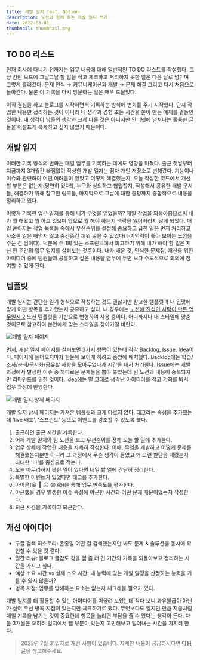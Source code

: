 ```yaml
---
title: 개발 일지 feat. Notion
description: 노션과 함께 하는 개발 일지 쓰기
date: 2022-03-01
thumbnail: thumbnail.png
---
```


## TO DO 리스트

현재 회사에 다니기 전까지는 업무 내용에 대해 일반적인 TO DO 리스트를 작성했다. 그냥 칸반 보드에 그날그날 할 일을 적고 체크하고 처리하지 못한 일은 다음 날로 넘기며 그렇게 흘러갔다. 문제 인식 → 커뮤니케이션과 개발 → 문제 해결 그리고 다시 처음으로 돌아간다. 물론 이 기록을 다시 방문하는 일은 매우 드물었다.

이직 결심을 하고 블로그를 시작하면서 기록하는 방식에 변화를 주기 시작했다. 단지 작업한 내용만 정리하는 것이 아니라 내 생각과 경험 또는 시간을 쏟아 만든 예제를 곁들인 것이다. 내 생각이 남들의 생각과 크게 다른 것은 아니지만 인터넷에 넘쳐나는 훌륭한 글들을 어설프게 복제하고 싶지 않았기 때문이다.

## 개발 일지

이러한 기록 방식의 변화는 매일 업무를 기록하는 데에도 영향을 미쳤다. 출근 첫날부터 지금까지 3개월간 빠짐없이 작성한 개발 일지는 점차 개인 저장소로 변해갔다. 기능이나 이슈와 관련하여 어떤 어려움이 있었고 어떻게 해결했는지, 오늘 작성한 코드에서 개선할 부분은 없는지(당연히 있다!), 누구와 상의하고 협업할지, 작성해서 공유한 개발 문서들, 해결하기 위해 참고한 링크들, 마지막으로 그날에 대한 총평까지 종합적으로 내용을 정리하고 있다.

이렇게 기록한 업무 일지를 통해 내가 무엇을 얻었을까? 매일 작업을 되돌아봄으로써 내가 뭘 해왔고 뭘 하고 있으며 앞으로 뭘 해야 하는지 맥락을 잃어버리지 않게 되었다. 매일 쏟아지는 작업 목록들 속에서 우선순위를 설정해 중요하고 급한 일은 먼저 처리하고 사소한 일은 빼먹지 않고 중간중간 끼워 넣을 수 있었다(✨기억력이 좋아 보이는 느낌을 주는 건 덤이다).
덕분에 주 1회 있는 스프린트에서 회고하기 위해 내가 해야 할 일은 지난 한 주간의 업무 일지를 살펴보는 것뿐이다. 내가 배운 것, 인식한 문제점, 개선을 위한 아이디어 중에 팀원들과 공유하고 싶은 내용을 염두에 두면 보다 주도적으로 회의에 참여할 수 있게 된다.

## 템플릿

개발 일지는 간단한 일기 형식으로 작성하는 것도 괜찮지만 참고한 템플릿과 내 입맛에 맞게 어떤 항목을 추가했는지 공유하고 싶다. 내 경우에는 [노션에 진심인 사람이 만든 업무일지 2](https://www.choigouisaram.com/22) 노션 템플릿을 기반으로 변형하여 사용 중이다. 어디까지나 내 스타일에 맞춘 것이므로 참고하여 본인에게 맞는 스타일을 찾아가길 바란다.

![개발 일지 페이지](/posts/daily-work-records/개발_일지_페이지.png)

먼저, 개발 일지 페이지를 살펴보면 3가지 항목이 있는데 각각 Backlog, Issue, Idea이다. 페이지에 들어오자마자 한눈에 보이게 하려고 중앙에 배치했다. Backlog에는 학습/조사/분석/문서화/공유할 사항을 모아두었다가 시간을 내서 처리한다. Issue에는 개발 과정에서 발생한 이슈 중 까다로운 문제들을 뽑아 놓았는데 팀 노션과 내용이 중복되지만 리마인드를 위한 것이다. Idea에는 말 그대로 생각난 아이디어를 적고 기회를 봐서 업무 과정에 반영한다.

![개발 일지 상세 페이지](/posts/daily-work-records/개발_일지_상세_페이지.png)

개발 일지 상세 페이지는 가져온 템플릿과 크게 다르지 않다. 태그라는 속성을 추가했는데 'live 배포', '스프린트' 등으로 이벤트를 강조할 수 있도록 했다.

1. 출근하면 출근 시간을 기록한다.
2. 어제 개발 일지와 팀 노션을 보고 우선순위를 정해 오늘 할 일에 추가한다.
3. 업무 상세에 작업한 내용을 자세히 작성한다. 이때, 무엇을 개발하고 어떻게 문제를 해결했는지뿐만 아니라 그 과정에서 무슨 생각이 들었고 왜 그런 판단을 내렸는지 최대한 '나'를 중심으로 적는다.
4. 오늘 마무리하지 못한 일이 있다면 내일 할 일에 간단히 정리한다.
5. 특별한 이벤트가 있었다면 태그를 추가한다.
6. 아이콘(😀 🙂 😑 😨 😱)을 통해 업무 만족도를 평가한다.
7. 야근했을 경우 발생한 이슈 속성에 야근한 시간과 어떤 문제 때문이었는지 작성한다.
8. 퇴근 시간을 기록하고 퇴근한다.

## 개선 아이디어

- 구글 검색 히스토리: 온종일 어떤 걸 검색했는지만 봐도 문제 & 솔루션을 동시에 확인할 수 있을 것 같다.
- 월간 리뷰: 블로그 글감도 찾을 겸 좀 더 긴 기간의 기록을 되돌아보고 정리하는 시간을 가지고 싶다.
- 예상 소요 시간 vs 실제 소요 시간: 내 능력에 맞는 개발 일정을 산정하는 능력을 기를 수 있지 않을까?
- 병목 지점: 업무를 방해하는 요소는 없는지 체크해볼 필요가 있다.

개발 일지를 더 활용할 수 있는 아이디어를 떠올려 보았는데 적다 보니 과유불급이 아닌가 싶어 우선 병목 지점이 있는지만 체크하기로 했다. 무엇보다도 일지인 만큼 지금처럼 매일 기록을 남기는 것이 중요한데 항목을 늘리면 부담을 줄 수 있다는 생각이 든다. 다음 3개월은 오히려 일지에서 뺄 부분이 있는지 고민해보고 덜어내는 시간을 가지려 한다.

> 2022년 7월 31일자로 개선 사항이 있습니다. 자세한 내용이 궁금하시다면 [다음 글](/posts/daily-work-records-v2)을 참고해주세요.
